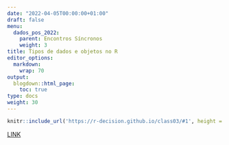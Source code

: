 ---
date: "2022-04-05T00:00:00+01:00"
draft: false
menu:
  dados_pos_2022:
    parent: Encontros Síncronos
    weight: 3
title: Tipos de dados e objetos no R
editor_options: 
  markdown: 
    wrap: 70
output: 
  blogdown::html_page:
    toc: true
type: docs
weight: 30
---

```{r echo=FALSE, message=FALSE, warning=FALSE}
knitr::include_url('https://r-decision.github.io/class03/#1', height = "400px")
```

[LINK](https://r-decision.github.io/class03/#1)

